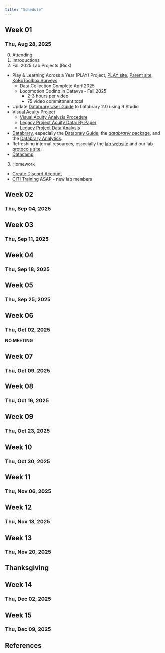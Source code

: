 ```yaml
---
title: "Schedule"
---
```


## Week 01

### Thu, Aug 28, 2025

0. Attending
1. Introductions
2. Fall 2025 Lab Projects (Rick)
  - Play & Learning Across a Year (PLAY) Project, [PLAY site](https://play-project.org), [Parent site](https://anhourinthelife.org), [KoBoToolbox Surveys](https://PLAY-behaviorome.github.io/KoBoToolbox/)
    - Data Collection Complete April 2025
    - Locomotion Coding in Datavyu - Fall 2025
      - 2-3 hours per video
      - 75 video committment total
  - Update [Databrary User Guide](https://databrary.github.io/guide/) to Databrary 2.0 using R Studio
  - [Visual Acuity](https://gilmore-lab.github.io/visual-acuity/) Project
    - [Visual Acuity Analysis Procedure](https://docs.google.com/document/d/1jdoIzE1cLHphA9y89jyhK20lTXJ2WCu4fBIATH25EeY/edit?tab=t.0)
    - [Legacy Project Acuity Data: By Paper](https://docs.google.com/spreadsheets/d/1UFZkbh9oU4JHpYsrkDQcNmDyqD4J-qB74dhyMzIkqKs/edit?gid=432255138#gid=432255138)
    - [Legacy Project Data Analysis](https://docs.google.com/spreadsheets/d/1XnGweqEAiTlU8mhvWqtCCMNm9l5txdR0YpQsuMxvgio/edit?gid=998401983#gid=998401983)
  - [Databrary](https://databrary.org), especially the [Databrary Guide](https://databrary.github.io/guide), the [*databraryr* package](https://databrary.github.io/databraryr), and the [Databrary Analytics](https://databrary.github.io/analytics).
  - Refreshing internal resources, especially the [lab website](https://gilmore-lab.github.io) and our lab [protocols site](https://gilmore-lab.github.io/protocols).
  - [Datacamp](https://www.datacamp.com/) 

3. Homework
  - [Create Discord Account](https://gilmore-lab.github.io/protocols/onboarding.html#discord)
  - [CITI Training](https://gilmore-lab.github.io/protocols/training.html#citi-training) ASAP - new lab members

## Week 02

### Thu, Sep 04, 2025

## Week 03

### Thu, Sep 11, 2025

## Week 04

### Thu, Sep 18, 2025

## Week 05

### Thu, Sep 25, 2025

## Week 06

### Thu, Oct 02, 2025

**NO MEETING**

## Week 07

### Thu, Oct 09, 2025

## Week 08

### Thu, Oct 16, 2025

## Week 09

### Thu, Oct 23, 2025

## Week 10

### Thu, Oct 30, 2025

## Week 11

### Thu, Nov 06, 2025

## Week 12

### Thu, Nov 13, 2025

## Week 13

### Thu, Nov 20, 2025

## Thanksgiving

## Week 14

### Thu, Dec 02, 2025

## Week 15

### Thu, Dec 09, 2025

## References

